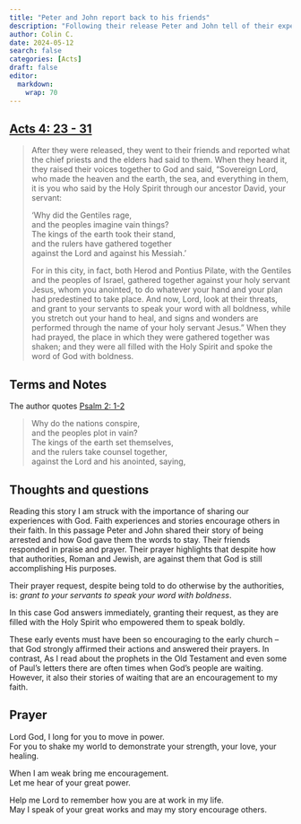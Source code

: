 ```yaml
---
title: "Peter and John report back to his friends"
description: "Following their release Peter and John tell of their experiences"
author: Colin C.
date: 2024-05-12
search: false
categories: [Acts]
draft: false
editor: 
  markdown: 
    wrap: 70
---
```


## [Acts 4: 23 - 31](https://www.bible.com/bible/2016/ACT.4.NRSV)

> After they were released, they went to their friends and reported
> what the chief priests and the elders had said to them. When they
> heard it, they raised their voices together to God and said,
> “Sovereign Lord, who made the heaven and the earth, the sea, and
> everything in them, it is you who said by the Holy Spirit through
> our ancestor David, your servant:
>
> ‘Why did the Gentiles rage,\
> and the peoples imagine vain things?\
> The kings of the earth took their stand,\
> and the rulers have gathered together\
> against the Lord and against his Messiah.’
>
> For in this city, in fact, both Herod and Pontius Pilate, with the
> Gentiles and the peoples of Israel, gathered together against your
> holy servant Jesus, whom you anointed, to do whatever your hand and
> your plan had predestined to take place. And now, Lord, look at
> their threats, and grant to your servants to speak your word with
> all boldness, while you stretch out your hand to heal, and signs and
> wonders are performed through the name of your holy servant Jesus.”
> When they had prayed, the place in which they were gathered together
> was shaken; and they were all filled with the Holy Spirit and spoke
> the word of God with boldness.

## Terms and Notes

The author quotes [Psalm 2:
1-2](https://www.bible.com/bible/2016/PSA.2.NRSV)

> Why do the nations conspire,\
> and the peoples plot in vain?\
> The kings of the earth set themselves,\
> and the rulers take counsel together,\
> against the Lord and his anointed, saying,

## Thoughts and questions

Reading this story I am struck with the importance of sharing our
experiences with God. Faith experiences and stories encourage others
in their faith. In this passage Peter and John shared their story of
being arrested and how God gave them the words to stay. Their friends
responded in praise and prayer. Their prayer highlights that despite
how that authorities, Roman and Jewish, are against them that God is
still accomplishing His purposes.

Their prayer request, despite being told to do otherwise by the
authorities, is: *grant to your servants to speak your word with
boldness*.

In this case God answers immediately, granting their request, as they
are filled with the Holy Spirit who empowered them to speak boldly.

These early events must have been so encouraging to the early church
-- that God strongly affirmed their actions and answered their
prayers. In contrast, As I read about the prophets in the Old
Testament and even some of Paul's letters there are often times when
God's people are waiting. However, it also their stories of waiting
that are an encouragement to my faith.

## Prayer

Lord God, I long for you to move in power.\
For you to shake my world to demonstrate your strength, your love,
your healing.

When I am weak bring me encouragement.\
Let me hear of your great power.

Help me Lord to remember how you are at work in my life.\
May I speak of your great works and may my story encourage others.
